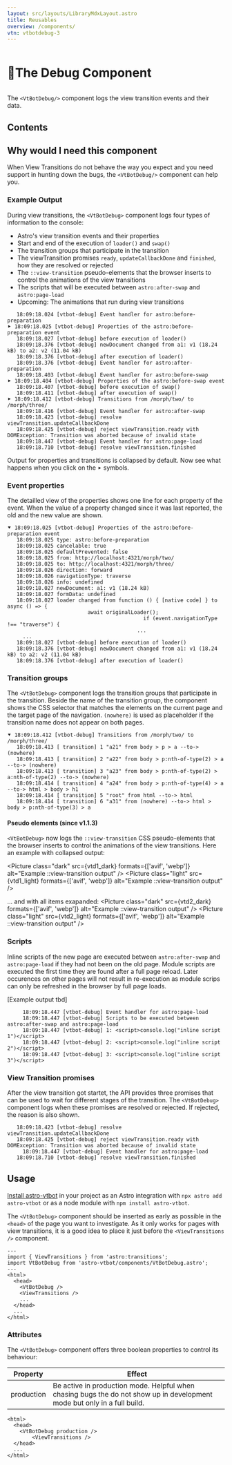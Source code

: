 ```yaml
---
layout: src/layouts/LibraryMdxLayout.astro
title: Reusables
overview: /components/
vtn: vtbotdebug-3
---
```



<h1 style="display: inline-block; view-transition-name: vtbotdebug-1"><span style="display:inline-block; view-transition-name:vtbotdebug-2">🐛</span>The Debug Component</h1>

The `<VtBotDebug/>` component logs the view transition events and their data. 


## Contents

## Why would I need this component

When View Transitions do not behave the way you expect and you need support in hunting down the bugs, the `<VtBotDebug/>` component can help you. 


### Example Output

During view transitions, the `<VtBotDebug>` component logs four types of information to the console:
* Astro's view transition events and their properties 
* Start and end of the execution of `loader()` and `swap()`
* The transition groups that participate in the transition
* The viewTransition promises `ready`, `updateCallbackDone` and `finished`, how they are resolved or rejected
* The `::view-transition` pseudo-elements that the browser inserts to control the animations of the view transitions
* The scripts that will be executed between `astro:after-swap` and `astro:page-load`
* Upcoming: The animations that run during view transitions 

```console title="console.log" {1,6,7,12,15}
   18:09:18.024 [vtbot-debug] Event handler for astro:before-preparation
⯈ 18:09:18.025 [vtbot-debug] Properties of the astro:before-preparation event
   18:09:18.027 [vtbot-debug] before execution of loader()
   18:09:18.376 [vtbot-debug] newDocument changed from a1: v1 (18.24 kB) to a2: v2 (11.04 kB)
   18:09:18.376 [vtbot-debug] after execution of loader()
   18:09:18.376 [vtbot-debug] Event handler for astro:after-preparation
   18:09:18.403 [vtbot-debug] Event handler for astro:before-swap
⯈ 18:09:18.404 [vtbot-debug] Properties of the astro:before-swap event
   18:09:18.407 [vtbot-debug] before execution of swap()
   18:09:18.411 [vtbot-debug] after execution of swap()
⯈ 18:09:18.412 [vtbot-debug] Transitions from /morph/two/ to /morph/three/
   18:09:18.416 [vtbot-debug] Event handler for astro:after-swap
   18:09:18.423 [vtbot-debug] resolve viewTransition.updateCallbackDone
   18:09:18.425 [vtbot-debug] reject viewTransition.ready with DOMException: Transition was aborted because of invalid state
   18:09:18.447 [vtbot-debug] Event handler for astro:page-load
   18:09:18.710 [vtbot-debug] resolve viewTransition.finished
```

Output for properties and transitions is collapsed by default. Now see what happens when you click on the `⯈` symbols.

### Event properties

The detailled view of the properties shows one line for each property of the event. When the value of a property changed since it was last reported, the old and the new value are shown.

```console title="console.log" {1, 12,18}
⯆ 18:09:18.025 [vtbot-debug] Properties of the astro:before-preparation event
   18:09:18.025 type: astro:before-preparation
   18:09:18.025 cancelable: true
   18:09:18.025 defaultPrevented: false
   18:09:18.025 from: http://localhost:4321/morph/two/
   18:09:18.025 to: http://localhost:4321/morph/three/
   18:09:18.026 direction: forward
   18:09:18.026 navigationType: traverse
   18:09:18.026 info: undefined
   18:09:18.027 newDocument: a1: v1 (18.24 kB)
   18:09:18.027 formData: undefined
   18:09:18.027 loader changed from function () { [native code] } to async () => {
		                  await originalLoader();
											if (event.navigationType !== "traverse") {    
										  ...
	 ...
   18:09:18.027 [vtbot-debug] before execution of loader()
   18:09:18.376 [vtbot-debug] newDocument changed from a1: v1 (18.24 kB) to a2: v2 (11.04 kB)
   18:09:18.376 [vtbot-debug] after execution of loader()
```	

### Transition groups

The `<VtBotDebug>` component logs the transition groups that participate in the transition. Beside the name of the transition group, the component shows the CSS selector that matches the elements on the current page and the target page of the navigation. `(nowhere)` is used as placeholder if the transition name does not appear on both pages. 

```console title="console.log" {1, 5}
⯆ 18:09:18.412 [vtbot-debug] Transitions from /morph/two/ to /morph/three/
   18:09:18.413 [ transition] 1 "a21" from body > p > a --to-> (nowhere)
   18:09:18.413 [ transition] 2 "a22" from body > p:nth-of-type(2) > a --to-> (nowhere)
   18:09:18.413 [ transition] 3 "a23" from body > p:nth-of-type(2) > a:nth-of-type(2) --to-> (nowhere)
   18:09:18.414 [ transition] 4 "a24" from body > p:nth-of-type(4) > a --to-> html > body > h1
   18:09:18.414 [ transition] 5 "root" from html --to-> html
   18:09:18.414 [ transition] 6 "a31" from (nowhere) --to-> html > body > p:nth-of-type(3) > a
```

#### Pseudo elements (since v1.1.3)

`<VtBotDebug>` now logs the `::view-transition` CSS pseudo-elements that the browser inserts to control the animations of the view transitions. Here an example with collapsed output:

<Picture class="dark" src={vtd1_dark} formats={['avif', 'webp']} alt="Example ::view-transition output" />
<Picture class="light" src={vtd1_light} formats={['avif', 'webp']} alt="Example ::view-transition output" />

... and with all items exapanded:
<Picture class="dark" src={vtd2_dark} formats={['avif', 'webp']} alt="Example ::view-transition output" />
<Picture class="light" src={vtd2_light} formats={['avif', 'webp']} alt="Example ::view-transition output" />

### Scripts
Inline scripts of the new page are executed between `astro:after-swap` and `astro:page-load` if they had not been on the old page. Module scripts are executed the first time they are found after a full page reload. Later occurences on other pages will not result in re-execution as module scrips can only be refreshed in the browser by full page loads.

\[Example output tbd\]

```console title="console.log" {1, 2, 3}
	 18:09:18.447 [vtbot-debug] Event handler for astro:page-load
	 18:09:18.447 [vtbot-debug] Scripts to be executed between astro:after-swap and astro:page-load
	 18:09:18.447 [vtbot-debug] 1: <script>console.log("inline script 1")</script>
	 18:09:18.447 [vtbot-debug] 2: <script>console.log("inline script 2")</script>
	 18:09:18.447 [vtbot-debug] 3: <script>console.log("inline script 3")</script>
``` 

### View Transition promises

After the view transition got startet, the API provides three promises that can be used to wait for different stages of the transition. The `<VtBotDebug>` component logs when these promises are resolved or rejected. If rejected, the reason is also shown.


```console title="console.log" {1,2,4}
   18:09:18.423 [vtbot-debug] resolve viewTransition.updateCallbackDone
   18:09:18.425 [vtbot-debug] reject viewTransition.ready with DOMException: Transition was aborted because of invalid state
	 18:09:18.447 [vtbot-debug] Event handler for astro:page-load
   18:09:18.710 [vtbot-debug] resolve viewTransition.finished
```


## Usage

[Install astro-vtbot](../Installation/) in your project as an Astro integration with `npx astro add astro-vtbot` or as a node module with `npm install astro-vtbot`.

The `<VtBotDebug>` component should be inserted as early as possible in the `<head>` of the page you want to investigate. As it only works for pages with view transitions, it is a good idea to place it just before the `<ViewTransitions />` component.

```astro title="MyPage.astro" {3,7}
---
import { ViewTransitions } from 'astro:transitions';
import VtBotDebug from 'astro-vtbot/components/VtBotDebug.astro';
---
<html>
  <head>
    <VtBotDebug />
    <ViewTransitions />
    ...
  </head>
  ...
</html>
```
### Attributes

The `<VtBotDebug>` component offers three boolean properties to control its behaviour:

|   Property | Effect |
|------------|---------|
| production | Be active in production mode. Helpful when chasing bugs the do not show up in development mode but only in a full build.|


```astro title="PageToDebug.astro" {3}
<html>
  <head>
    <VtBotDebug production />
		<ViewTransitions />
  </head>
  ...
</html>
```


<style>{`

img {
	width: 60ch;
}

`}</style>
